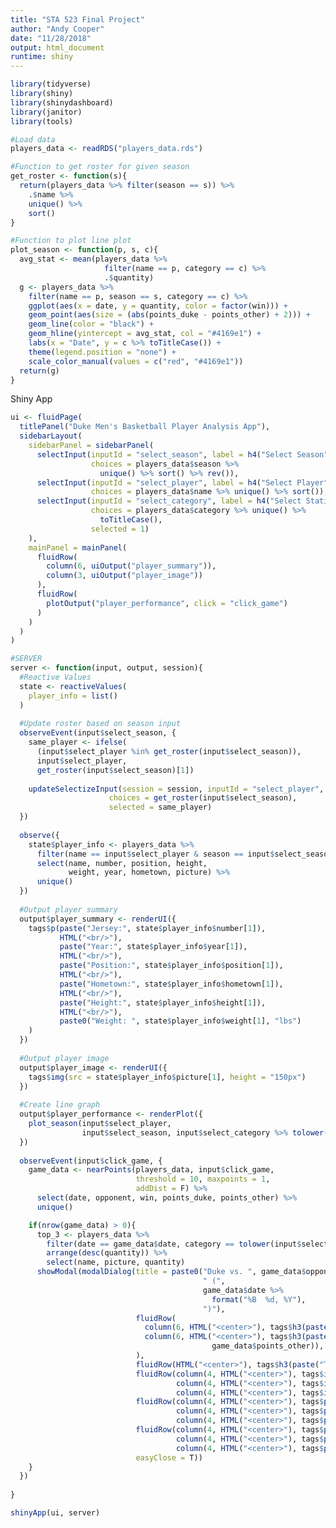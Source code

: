 ```yaml
---
title: "STA 523 Final Project"
author: "Andy Cooper"
date: "11/28/2018"
output: html_document
runtime: shiny
---
```


```r
library(tidyverse)
library(shiny)
library(shinydashboard)
library(janitor)
library(tools)
```


```r
#Load data
players_data <- readRDS("players_data.rds")
```


```r
#Function to get roster for given season
get_roster <- function(s){
  return(players_data %>% filter(season == s)) %>% 
    .$name %>% 
    unique() %>% 
    sort()
}
```

```r
#Function to plot line plot
plot_season <- function(p, s, c){
  avg_stat <- mean(players_data %>% 
                     filter(name == p, category == c) %>%
                     .$quantity)
  g <- players_data %>% 
    filter(name == p, season == s, category == c) %>% 
    ggplot(aes(x = date, y = quantity, color = factor(win))) + 
    geom_point(aes(size = (abs(points_duke - points_other) + 2))) + 
    geom_line(color = "black") + 
    geom_hline(yintercept = avg_stat, col = "#4169e1") +
    labs(x = "Date", y = c %>% toTitleCase()) +
    theme(legend.position = "none") +
    scale_color_manual(values = c("red", "#4169e1"))
  return(g)
}
```


Shiny App

```r
ui <- fluidPage(
  titlePanel("Duke Men's Basketball Player Analysis App"),
  sidebarLayout(
    sidebarPanel = sidebarPanel(
      selectInput(inputId = "select_season", label = h4("Select Season"), 
                  choices = players_data$season %>% 
                    unique() %>% sort() %>% rev()),
      selectInput(inputId = "select_player", label = h4("Select Player"),
                  choices = players_data$name %>% unique() %>% sort()),
      selectInput(inputId = "select_category", label = h4("Select Statistic"),
                  choices = players_data$category %>% unique() %>%
                    toTitleCase(),
                  selected = 1)
    ),
    mainPanel = mainPanel(
      fluidRow(
        column(6, uiOutput("player_summary")),
        column(3, uiOutput("player_image"))
      ),
      fluidRow(
        plotOutput("player_performance", click = "click_game")
      )
    )
  )
)

#SERVER
server <- function(input, output, session){
  #Reactive Values
  state <- reactiveValues(
    player_info = list()
  )
  
  #Update roster based on season input
  observeEvent(input$select_season, {
    same_player <- ifelse(
      (input$select_player %in% get_roster(input$select_season)),
      input$select_player,
      get_roster(input$select_season)[1])
    
    updateSelectizeInput(session = session, inputId = "select_player", 
                      choices = get_roster(input$select_season),
                      selected = same_player)
  })
  
  observe({
    state$player_info <- players_data %>% 
      filter(name == input$select_player & season == input$select_season) %>% 
      select(name, number, position, height, 
             weight, year, hometown, picture) %>% 
      unique()
  })
  
  #Output player summary
  output$player_summary <- renderUI({
    tags$p(paste("Jersey:", state$player_info$number[1]),
           HTML("<br/>"),
           paste("Year:", state$player_info$year[1]),
           HTML("<br/>"),
           paste("Position:", state$player_info$position[1]),
           HTML("<br/>"),
           paste("Hometown:", state$player_info$hometown[1]),
           HTML("<br/>"),
           paste("Height:", state$player_info$height[1]),
           HTML("<br/>"),
           paste0("Weight: ", state$player_info$weight[1], "lbs")
    )
  })
  
  #Output player image
  output$player_image <- renderUI({
    tags$img(src = state$player_info$picture[1], height = "150px")
  })
  
  #Create line graph
  output$player_performance <- renderPlot({
    plot_season(input$select_player, 
                input$select_season, input$select_category %>% tolower())
  })
  
  observeEvent(input$click_game, {
    game_data <- nearPoints(players_data, input$click_game, 
                            threshold = 10, maxpoints = 1,
                            addDist = F) %>% 
      select(date, opponent, win, points_duke, points_other) %>% 
      unique()

    if(nrow(game_data) > 0){
      top_3 <- players_data %>% 
        filter(date == game_data$date, category == tolower(input$select_category)) %>% 
        arrange(desc(quantity)) %>% 
        select(name, picture, quantity)
      showModal(modalDialog(title = paste0("Duke vs. ", game_data$opponent,
                                           " (", 
                                           game_data$date %>% 
                                             format("%B  %d, %Y"),
                                           ")"),
                            fluidRow(
                              column(6, HTML("<center>"), tags$h3(paste("Duke:", game_data$points_duke)), HTML("</center>")),
                              column(6, HTML("<center>"), tags$h3(paste0(game_data$opponent, ": ",
                                             game_data$points_other)), HTML("<center>"))
                            ),
                            fluidRow(HTML("<center>"), tags$h3(paste("Top 3 Players in", input$select_category)), HTML("</center>")),
                            fluidRow(column(4, HTML("<center>"), tags$img(src = top_3$picture[1], height = "150px"), HTML("</center>")),
                                     column(4, HTML("<center>"), tags$img(src = top_3$picture[2], height = "150px"), HTML("</center>")),
                                     column(4, HTML("<center>"), tags$img(src = top_3$picture[3], height = "150px"), HTML("</center>"))),
                            fluidRow(column(4, HTML("<center>"), tags$p(top_3$name[1]), HTML("</center>")),
                                     column(4, HTML("<center>"), tags$p(top_3$name[2]), HTML("</center>")),
                                     column(4, HTML("<center>"), tags$p(top_3$name[3]), HTML("</center>"))),
                            fluidRow(column(4, HTML("<center>"), tags$p(top_3$quantity[1]), HTML("</center>")),
                                     column(4, HTML("<center>"), tags$p(top_3$quantity[2]), HTML("</center>")),
                                     column(4, HTML("<center>"), tags$p(top_3$quantity[3]), HTML("</center>"))),
                            easyClose = T))
    }
  })
  
}

shinyApp(ui, server)
```
